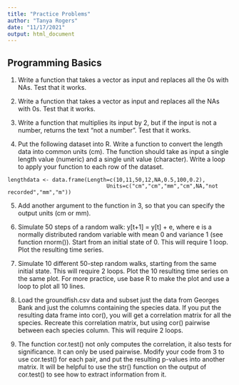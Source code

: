 ```yaml
---
title: "Practice Problems"
author: "Tanya Rogers"
date: "11/17/2021"
output: html_document
---
```


## Programming Basics

1. Write a function that takes a vector as input and replaces all the 0s with NAs. Test that it works.

2. Write a function that takes a vector as input and replaces all the NAs with 0s. Test that it works.

3. Write a function that multiplies its input by 2, but if the input is not a number, returns the text “not a number”. Test that it works.

4. Put the following dataset into R. Write a function to convert the length data into common units (cm). The function should take as input a single length value (numeric) and a single unit value (character). Write a loop to apply your function to each row of the dataset. 

```
lengthdata <- data.frame(Length=c(10,11,50,12,NA,0.5,100,0.2),
                               Units=c("cm","cm","mm","cm",NA,"not recorded","mm","m"))
```

5. Add another argument to the function in 3, so that you can specify the output units (cm or mm). 

6. Simulate 50 steps of a random walk: y[t+1] = y[t] + e, where e is a normally distributed random variable with mean 0 and variance 1 (see function rnorm()). Start from an initial state of 0. This will require 1 loop. Plot the resulting time series.

7. Simulate 10 different 50-step random walks, starting from the same initial state. This will require 2 loops. Plot the 10 resulting time series on the same plot. For more practice, use base R to make the plot and use a loop to plot all 10 lines.

8. Load the groundfish.csv data and subset just the data from Georges Bank and just the columns containing the species data. If you put the resulting data frame into cor(), you will get a correlation matrix for all the species. Recreate this correlation matrix, but using cor() pairwise between each species column. This will require 2 loops.

9. The function cor.test() not only computes the correlation, it also tests for significance. It can only be used pairwise. Modify your code from 3 to use cor.test() for each pair, and put the resulting p-values into another matrix. It will be helpful to use the str() function on the output of cor.test() to see how to extract information from it.


